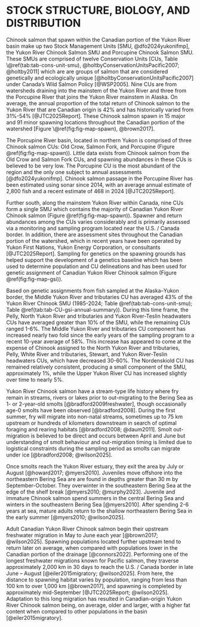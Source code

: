 # STOCK STRUCTURE, BIOLOGY, AND DISTRIBUTION {#sec:stock}

Chinook salmon that spawn within the Canadian portion of the Yukon River basin make up two Stock Management Units [SMU, @dfo2024yukonifmp], the Yukon River Chinook Salmon SMU and Porcupine Chinook Salmon SMU. These SMUs are comprised of twelve Conservation Units [CUs, Table \@ref(tab:tab-cons-unit-smu), @holtbyConservationUnitsPacific2007; @holtby2011] which are are groups of salmon that are considered genetically and ecologically unique [@holtbyConservationUnitsPacific2007] under Canada’s Wild Salmon Policy [@WSP2005]. Nine CUs are from watersheds draining into the mainstem of the Yukon River and three from the Porcupine River that joins the Yukon River mainstem in Alaska. On average, the annual proportion of the total return of Chinook salmon to the Yukon River that are Canadian origin is 42% and has historically varied from 31%-54% [@JTC2025Report]. These Chinook salmon spawn in 15 major and 91 minor spawning locations throughout the Canadian portion of the watershed [Figure \@ref(fig:fig-map-spawn), @brown2017].

The Porcupine River basin, located in northern Yukon is comprised of three Chinook salmon CUs: Old Crow, Salmon Fork, and Porcupine (Figure \@ref(fig:fig-map-spawn)). Little data exists from Chinook salmon from the Old Crow and Salmon Fork CUs, and spawning abundances in these CUs is believed to be very low. The Porcupine CU is the most abundant of the region and the only one subject to annual assessments [@dfo2024yukonifmp]. Chinook salmon passage in the Porcupine River has been estimated using sonar since 2014, with an average annual estimate of 2,800 fish and a recent estimate of 468 in 2024 [@JTC2025Report].

Further south, along the mainstem Yukon River within Canada, nine CUs form a single SMU which contains the majority of Canadian Yukon River Chinook salmon (Figure \@ref(fig:fig-map-spawn)). Spawner and return abundances among the CUs varies considerably and is primarily assessed via a monitoring and sampling program located near the U.S. / Canada border. In addition, there are assessment sites throughout the Canadian portion of the watershed, which in recent years have been operated by Yukon First Nations, Yukon Energy Corporation, or consultants [@JTC2025Report]. Sampling for genetics on the spawning grounds has helped support the development of a genetics baseline which has been used to determine population and CU delineations and has been used for genetic assignment of Canadian Yukon River Chinook salmon (Figure \@ref(fig:fig-map-gsi)).

Based on genetic assignments from fish sampled at the Alaska--Yukon border, the Middle Yukon River and tributaries CU has averaged 43% of the Yukon River Chinook SMU (1985-2024; Table \@ref(tab:tab-cons-unit-smu); Table \@ref(tab:tab-CU-gsi-annual-summary)). During this time frame, the Pelly, North Yukon River and tributaries and Yukon River-Teslin headwaters CUs have averaged greater than 10% of the SMU, while the remaining CUs ranged 1-6%. The Middle Yukon River and tributaries CU component has increased nearly two fold since the early years of the sampling program to a recent 10-year average of 58%. This increase has appeared to come at the expense of Chinook assigned to the North Yukon River and tributaries, Pelly, White River and tributaries, Stewart, and Yukon River-Teslin headwaters CUs, which have decreased 30-60%. The Nordenskiold CU has remained relatively consistent, producing a small component of the SMU, approximately 1%, while the Upper Yukon River CU has increased slightly over time to nearly 5%.

Yukon River Chinook salmon have a stream-type life history where fry remain in streams, rivers or lakes prior to out-migrating to the Bering Sea as 1- or 2-year-old smolts [@bradford2009freshwater], though occasionally age-0 smolts have been observed [@bradford2008]. During the first summer, fry will migrate into non-natal streams, sometimes up to 75 km upstream or hundreds of kilometers downstream in search of optimal foraging and rearing habitats [@bradford2008; @daum2011]. Smolt out-migration is believed to be direct and occurs between April and June but understanding of smolt behaviour and out-migration timing is limited due to logistical constraints during the sampling period as smolts can migrate under ice [@bradford2008; @wilson2025].

Once smolts reach the Yukon River estuary, they exit the area by July or August [@howard2017; @myers2010]. Juveniles move offshore into the northeastern Bering Sea are are found in depths greater than 30 m by September-October. They overwinter in the southeastern Bering Sea at the edge of the shelf break [@myers2010; @murphy2023]. Juvenile and immature Chinook salmon spend summers in the central Bering Sea and winters in the southeastern Bering Sea [@myers2010]. After spending 2-6 years at sea, mature adults return to the shallow northeastern Bering Sea in the early summer [@myers2010; @wilson2025]. 

Adult Canadian Yukon River Chinook salmon begin their upstream freshwater migration in May to June each year [@brown2017; @wilson2025]. Spawning populations located further upstream tend to return later on average, when compared with populations lower in the Canadian portion of the drainage [@connors2022]. Performing one of the longest freshwater migrations known for Pacific salmon, they traverse approximately 2,000 km in 30 days to reach the U.S. / Canada border in late June – August [@eiler2015migratory; @wilson2025]. From here, the distance to spawning habitat varies by population, ranging from less than 100 km to over 1,000 km [@brown2017], and spawning is completed by approximately mid-September [@JTC2025Report; @wilson2025]. Adaptation to this long migration has resulted in Canadian-origin Yukon River Chinook salmon being, on average, older and larger, with a higher fat content when compared to other populations in the basin [@eiler2015migratory].
